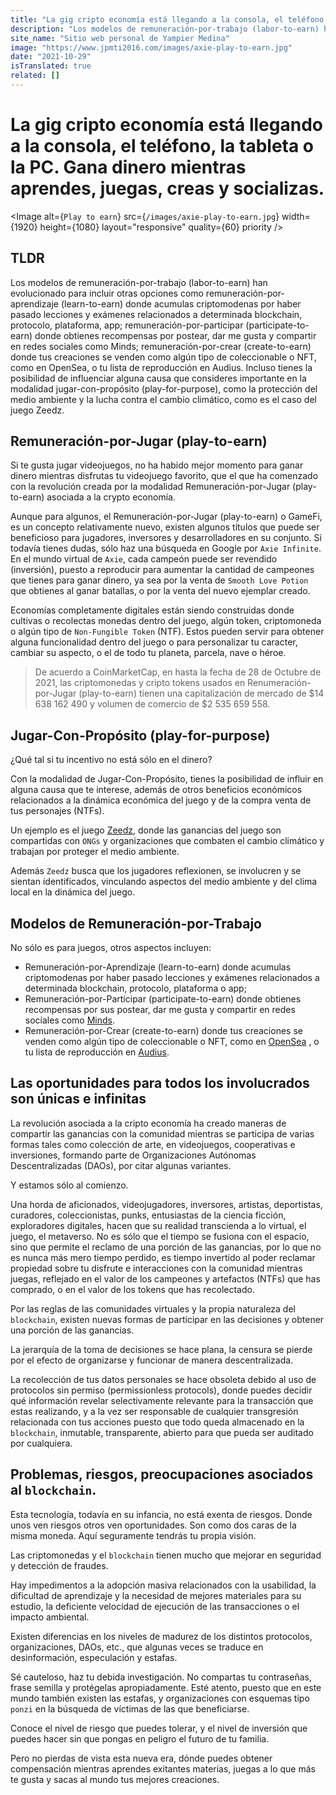 ```yaml
---
title: "La gig cripto economía está llegando a la consola, el teléfono, la tableta o la PC. Gana dinero mientras aprendes, juegas, creas y socializas."
description: "Los modelos de remuneración-por-trabajo (labor-to-earn) han evolucionado para incluir otras opciones como remuneración-por-aprendizaje (learn-to-earn) donde acumulas criptomodenas por haber pasado lecciones y exámenes relacionados a determinada blockchain, protocolo, plataforma, app; remuneración-por-participar (participate-to-earn) donde obtienes recompensas por postear, dar me gusta y compartir en redes sociales como Minds; remuneración-por-crear (create-to-earn) donde tus creaciones se venden como algún tipo de coleccionable o NFT, como en OpenSea, o tu lista de reproducción en Audius. Incluso tienes la posibilidad de influenciar alguna causa que consideres importante en la modalidad jugar-con-propósito (play-for-purpose), como la protección del medio ambiente y la lucha contra el cambio climático, como es el caso del juego Zeedz."
site_name: "Sitio web personal de Yampier Medina"
image: "https://www.jpmti2016.com/images/axie-play-to-earn.jpg"
date: "2021-10-29"
isTranslated: true
related: []
---
```


# La gig cripto economía está llegando a la consola, el teléfono, la tableta o la PC. Gana dinero mientras aprendes, juegas, creas y socializas.

<Image
  alt={`Play to earn`}
  src={`/images/axie-play-to-earn.jpg`}
  width={1920}
  height={1080}
  layout="responsive"
  quality={60}
  priority
/>

## TLDR

Los modelos de remuneración-por-trabajo (labor-to-earn) han evolucionado para incluir otras opciones como
remuneración-por-aprendizaje (learn-to-earn) donde acumulas criptomodenas por haber pasado lecciones y exámenes relacionados a determinada
blockchain, protocolo, plataforma, app; remuneración-por-participar (participate-to-earn) donde obtienes recompensas por postear, dar
me gusta y compartir en redes sociales como Minds; remuneración-por-crear (create-to-earn) donde tus creaciones se venden como algún
tipo de coleccionable o NFT, como en OpenSea, o tu lista de reproducción en Audius. Incluso tienes la posibilidad de influenciar alguna causa
que consideres importante en la modalidad jugar-con-propósito (play-for-purpose), como la protección del medio ambiente y la lucha contra
el cambio climático, como es el caso del juego Zeedz.

## Remuneración-por-Jugar (play-to-earn)

Si te gusta jugar videojuegos, no ha habido mejor momento para ganar dinero mientras disfrutas tu videojuego favorito, que el que ha
comenzado con la revolución creada por la modalidad Remuneración-por-Jugar (play-to-earn) asociada a la crypto economía.

Aunque para algunos, el Remuneración-por-Jugar (play-to-earn) o GameFi, es un concepto relativamente nuevo, existen algunos títulos que puede
ser beneficioso para jugadores, inversores y desarrolladores en su conjunto. Si todavía tienes dudas, sólo haz una búsqueda en Google por
`Axie Infinite`. En el mundo virtual de `Axie`, cada campeón puede ser revendido (inversión), puesto a reproducir para aumentar la cantidad
de campeones que tienes para ganar dinero, ya sea por la venta de `Smooth Love Potion` que obtienes al ganar batallas, o por la venta del nuevo
ejemplar creado.

Economías completamente digitales están siendo construidas donde cultivas o recolectas monedas dentro del juego, algún token, criptomoneda
o algún tipo de `Non-Fungible Token` (NTF). Estos pueden servir para obtener alguna funcionalidad dentro del juego o para personalizar tu caracter,
cambiar su aspecto, o el de todo tu planeta, parcela, nave o héroe.

> De acuerdo a CoinMarketCap, en hasta la fecha de 28 de Octubre de 2021, las criptomonedas y cripto tokens usados en Renumeración-por-Jugar
> (play-to-earn) tienen una capitalización de mercado de $14 638 162 490 y volumen de comercio de $2 535 659 558.

## Jugar-Con-Propósito (play-for-purpose)

¿Qué tal si tu incentivo no está sólo en el dinero?

Con la modalidad de Jugar-Con-Propósito, tienes la posibilidad de influir en alguna causa que te interese, además de otros
beneficios económicos relacionados a la dinámica económica del juego y de la compra venta de tus personajes (NTFs).

Un ejemplo es el juego [Zeedz](https://www.zeedz.io/), donde las ganancias del juego son compartidas con `ONGs` y organizaciones que
combaten el cambio climático y trabajan por proteger el medio ambiente.

Además `Zeedz` busca que los jugadores reflexionen, se involucren y se sientan identificados, vinculando aspectos del medio ambiente y
del clima local en la dinámica del juego.

## Modelos de Remuneración-por-Trabajo

No sólo es para juegos, otros aspectos incluyen:

- Remuneración-por-Aprendizaje (learn-to-earn) donde acumulas criptomodenas por haber pasado lecciones y exámenes relacionados a determinada blockchain, protocolo, plataforma o app;
- Remuneración-por-Participar (participate-to-earn) donde obtienes recompensas por sus postear, dar me gusta y compartir en redes sociales
  como [Minds](https://www.minds.com/).
- Remuneración-por-Crear (create-to-earn) donde tus creaciones se venden como algún tipo de coleccionable o NFT, como en
  [OpenSea](https://opensea.io/) , o tu lista de reproducción en [Audius](https://audius.co/).

## Las oportunidades para todos los involucrados son únicas e infinitas

La revolución asociada a la cripto economía ha creado maneras de compartir las ganancias con la comunidad mientras se participa de varias
formas tales como colección de arte, en videojuegos, cooperativas e inversiones, formando parte de Organizaciones Autónomas Descentralizadas
(DAOs), por citar algunas variantes.

Y estamos sólo al comienzo.

Una horda de aficionados, videojugadores, inversores, artistas, deportistas, curadores, coleccionistas, punks, entusiastas de la ciencia
ficción, exploradores digitales, hacen que su realidad transcienda a lo virtual, el juego, el metaverso. No es sólo que el tiempo se fusiona
con el espacio, sino que permite el reclamo de una porción de las ganancias, por lo que no es nunca más mero tiempo perdido, es tiempo
invertido al poder reclamar propiedad sobre tu disfrute e interacciones con la comunidad mientras juegas, reflejado en el valor de los
campeones y artefactos (NTFs) que has comprado, o en el valor de los tokens que has recolectado.

Por las reglas de las comunidades virtuales y la propia naturaleza del `blockchain`, existen nuevas formas de participar en las decisiones
y obtener una porción de las ganancias.

La jerarquía de la toma de decisiones se hace plana, la censura se pierde por el efecto de organizarse y funcionar de manera descentralizada.

La recolección de tus datos personales se hace obsoleta debido al uso de protocolos sin permiso (permissionless protocols), donde puedes
decidir qué información revelar selectivamente relevante para la transacción que estas realizando, y a la vez ser responsable de cualquier
transgresión relacionada con tus acciones puesto que todo queda almacenado en la `blockchain`, inmutable, transparente, abierto para que
pueda ser auditado por cualquiera.

## Problemas, riesgos, preocupaciones asociados al `blockchain`.

Esta tecnología, todavía en su infancia, no está exenta de riesgos. Donde unos ven riesgos otros ven oportunidades. Son como dos caras de la misma moneda.
Aquí seguramente tendrás tu propia visión.

Las criptomonedas y el `blockchain` tienen mucho que mejorar en seguridad y detección de fraudes.

Hay impedimentos a la adopción masiva relacionados con la usabilidad, la dificultad de aprendizaje y la necesidad
de mejores materiales para su estudio, la deficiente velocidad de ejecución de las transacciones o el impacto ambiental.

Existen diferencias en los niveles de madurez de los distintos protocolos, organizaciones, DAOs, etc., que algunas veces se traduce en
desinformación, especulación y estafas.

Sé cauteloso, haz tu debida investigación. No compartas tu contraseñas, frase semilla y protégelas apropiadamente. Esté atento, puesto que
en este mundo también existen las estafas, y organizaciones con esquemas tipo `ponzi` en la búsqueda de víctimas de las que beneficiarse.

Conoce el nivel de riesgo que puedes tolerar, y el nivel de inversión que puedes hacer sin que pongas en peligro el futuro de tu familia.

Pero no pierdas de vista esta nueva era, dónde puedes obtener compensación mientras aprendes exitantes materias, juegas a lo que más
te gusta y sacas al mundo tus mejores creaciones.

